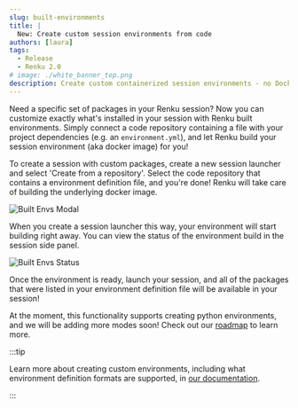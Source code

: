 ```yaml
---
slug: built-environments
title: |
  New: Create custom session environments from code
authors: [laura]
tags:
  - Release
  - Renku 2.0
# image: ./white_banner_top.png
description: Create custom containerized session environments - no Docker knowledge required!
---
```


Need a specific set of packages in your Renku session? Now you can customize exactly what's
installed in your session with Renku built environments. Simply connect a code repository containing
a file with your project dependencies (e.g. an `environment.yml`), and let Renku build your session
environment (aka docker image) for you!

<!-- truncate -->

To create a session with custom packages, create a new session launcher and select 'Create from a
repository'. Select the code repository that contains a environment definition file, and you're
done! Renku will take care of building the underlying docker image.

![Built Envs Modal](./built-envs-modal.png)

When you create a session launcher this way, your environment will start building right away. You
can view the status of the environment build in the session side panel.

![Built Envs Status](./built-envs-status.png)

Once the environment is ready, launch your session, and all of the packages that were listed in your
environment definition file will be available in your session!

At the moment, this functionality supports creating python environments, and we will be adding more
modes soon! Check out our
[roadmap](https://renku.notion.site/Roadmap-b1342b798b0141399dc39cb12afc60c9) to learn more.

:::tip

Learn more about creating custom environments, including what environment definition formats are
supported, in [our
documentation](https://renku.notion.site/How-to-create-a-custom-environment-from-a-code-repository-1960df2efafc801b88f6da59a0aa8234?pvs=21).

:::
